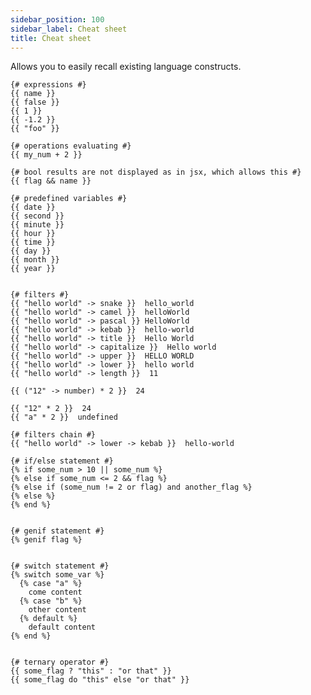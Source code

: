 ```yaml
---
sidebar_position: 100
sidebar_label: Cheat sheet
title: Cheat sheet
---
```


Allows you to easily recall existing language constructs.

```ft cheat-sheet.txt.ft
{# expressions #}
{{ name }}
{{ false }}
{{ 1 }}
{{ -1.2 }}
{{ "foo" }}

{# operations evaluating #}
{{ my_num + 2 }}

{# bool results are not displayed as in jsx, which allows this #}
{{ flag && name }}

{# predefined variables #}
{{ date }}
{{ second }}
{{ minute }}
{{ hour }}
{{ time }}
{{ day }}
{{ month }}
{{ year }}


{# filters #}
{{ "hello world" -> snake }}  hello_world
{{ "hello world" -> camel }}  helloWorld
{{ "hello world" -> pascal }} HelloWorld
{{ "hello world" -> kebab }}  hello-world
{{ "hello world" -> title }}  Hello World
{{ "hello world" -> capitalize }}  Hello world
{{ "hello world" -> upper }}  HELLO WORLD
{{ "hello world" -> lower }}  hello world
{{ "hello world" -> length }}  11

{{ ("12" -> number) * 2 }}  24

{{ "12" * 2 }}  24
{{ "a" * 2 }}  undefined

{# filters chain #}
{{ "hello world" -> lower -> kebab }}  hello-world

{# if/else statement #}
{% if some_num > 10 || some_num %}
{% else if some_num <= 2 && flag %}
{% else if (some_num != 2 or flag) and another_flag %}
{% else %}
{% end %}


{# genif statement #}
{% genif flag %}


{# switch statement #}
{% switch some_var %}
  {% case "a" %}
    come content
  {% case "b" %}
    other content
  {% default %}
    default content
{% end %}


{# ternary operator #}
{{ some_flag ? "this" : "or that" }}
{{ some_flag do "this" else "or that" }}
```